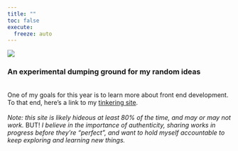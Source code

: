 ```yaml
---
title: ""
toc: false
execute:
  freeze: auto 
---
```

::: {.column-screen}
![](posts/imgs/banner.png){fig-alt="a hand-drawn banner of confetti"}
:::

### An experimental dumping ground for my random ideas
</br>
One of my goals for this year is to learn more about front end development. To that end, here's a link to my [tinkering site](https://caro-test-react.vercel.app/). </br> </br> *Note: this site is likely hideous at least 80% of the time, and may or may not work.* BUT! *I believe in the importance of authenticity, sharing works in progress before they're "perfect", and want to hold myself accountable to keep exploring and learning new things.*
